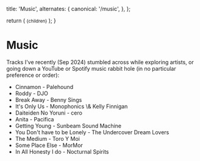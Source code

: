 
  title: 'Music',
  alternates: {
    canonical: '/music',
  },
};


  return (
    <small className="flex text-sm text-gray-500 -mt-3 mb-3">{children}</small>
  );
}

# Music  

<AnimatedName />


Tracks I've recently (Sep 2024) stumbled across while exploring artists, or going down a YouTube or Spotify music rabbit hole
(in no particular preference or order):

- <Link href="https://music.youtube.com/watch?v=0Fws81QqSkA&si=SFkCmu9ZcRdiTLcR">Cinnamon - Palehound </Link>
- <Link href="https://music.youtube.com/watch?v=Qaw9iVwsP08&si=h2YkupSO75gS18XJ">Roddy - DJO </Link>
- <Link href="https://music.youtube.com/watch?v=OXbdbOYDy0c&si=ccKO-wJnppvuuBEv">Break Away - Benny Sings </Link>
- <Link href="https://music.youtube.com/watch?v=j8lxzU8QV7A&si=ffndaiiC708elUvU"> It's Only Us - Monophonics \& Kelly Finnigan </Link>
- <Link href="https://music.youtube.com/watch?v=7wWiKeK86lM&si=V9_lPqTn6qPocQPc">Daiteiden No Yoruni - cero </Link>
- <Link href="https://music.youtube.com/watch?v=pcPR7lNhhHQ&si=1hk_JCE1-uoZcYUs"> Anita - Pacifica </Link>
- <Link href="https://music.youtube.com/watch?v=WFiiUyB3huM&si=pxzyrF_1SE11ElUp"> Getting Young - Sunbeam Sound Machine </Link>
- <Link href="https://music.youtube.com/watch?v=Lpuypyve7H8&si=91rXGGKe9CWtaL5j">You Don't have to be Lonely - The Undercover Dream Lovers </Link>
- <Link href="https://music.youtube.com/watch?v=gMKbpH1k_dQ&si=YU2wJODv64Ei-IqK">The Medium - Toro Y Moi </Link>
- <Link href="https://music.youtube.com/watch?v=CGGIkoqPCW8&si=d3OgivocDl8ftbTX">Some Place Else - MorMor </Link>
- <Link href="https://music.youtube.com/channel/UChhaM6li_V1-jecfiWKf6mA"> In All Honesty I do - Nocturnal Spirits </Link>





